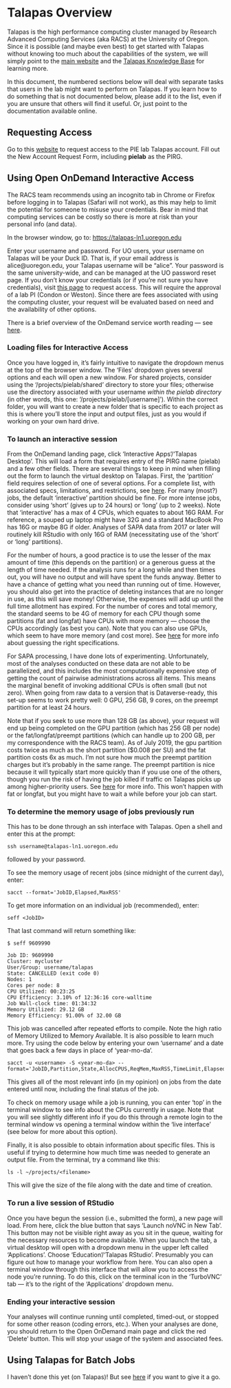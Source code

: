# Talapas Overview

Talapas is the high performance computing cluster managed by Research Advanced Computing Services (aka RACS) at the University of Oregon. Since it is possible (and maybe even best) to get started with Talapas without knowing too much about the capabilities of the system, we will simply point to the [main website](https://hpcf.uoregon.edu/content/talapas) and the [Talapas Knowledge Base](https://hpcrcf.atlassian.net/wiki/spaces/TCP/overview) for learning more.

In this document, the numbered sections below will deal with separate tasks that users in the lab might want to perform on Talapas. If you learn how to do something that is not documented below, please add it to the list, even if you are unsure that others will find it useful. Or, just point to the documentation available online.

## Requesting Access

Go to this [website](https://hpcrcf.atlassian.net/servicedesk/customer/portal/1) to request access to the PIE lab Talapas account. Fill out the New Account Request Form, including **pielab** as the PIRG.

## Using Open OnDemand Interactive Access

The RACS team recommends using an incognito tab in Chrome or Firefox before logging in to Talapas (Safari will not work), as this may help to limit the potential for someone to misuse your credentials. Bear in mind that computing services can be costly so there is more at risk than your personal info (and data).

In the browser window, go to:
<https://talapas-ln1.uoregon.edu>

Enter your username and password. For UO users, your username on Talapas will be your Duck ID. That is, if your email address is alice@uoregon.edu, your Talapas username will be "alice". Your password is the same university-wide, and can be managed at the UO password reset page. If you don't know your credentials (or if you're not sure you have credentials), visit [this page](https://hpcf.uoregon.edu/content/request-access) to request access. This will require the approval of a lab PI (Condon or Weston). Since there are fees associated with using the computing cluster, your request will be evaluated based on need and the availability of other options.

There is a brief overview of the OnDemand service worth reading --- see [here](https://hpcrcf.atlassian.net/wiki/spaces/TCP/pages/922746881/Open+OnDemand).

### Loading files for Interactive Access

Once you have logged in, it's fairly intuitive to navigate the dropdown menus at the top of the browser window. The 'Files' dropdown gives several options and each will open a new window. For shared projects, consider using the '/projects/pielab/shared' directory to store your files; otherwise use the directory associated with your username *within the pielab directory* (in other words, this one: '/projects/pielab/[username]'). Within the correct folder, you will want to create a new folder that is specific to each project as this is where you'll store the input and output files, just as you would if working on your own hard drive.

### To launch an interactive session

From the OnDemand landing page, click 'Interactive Apps'/'Talapas Desktop'. This will load a form that requires entry of the PIRG name (pielab) and a few other fields. There are several things to keep in mind when filling out the form to launch the virtual desktop on Talapas. First, the 'partition' field requires selection of one of several options. For a complete list, with associated specs, limitations, and restrictions, see [here](https://hpcrcf.atlassian.net/wiki/spaces/TCP/pages/7285967/Partition+List). For many (most?) jobs, the default 'interactive' partition should be fine. For more intense jobs, consider using 'short' (gives up to 24 hours) or 'long' (up to 2 weeks). Note that 'interactive' has a max of 4 CPUs, which equates to about 16G RAM. For reference, a souped up laptop might have 32G and a standard MacBook Pro has 16G or maybe 8G if older. Analyses of SAPA data from 2017 or later will routinely kill RStudio with only 16G of RAM (necessitating use of the 'short' or 'long' partitions).

For the number of hours, a good practice is to use the lesser of the max amount of time (this depends on the partition) or a generous guess at the length of time needed. If the analysis runs for a long while and then times out, you will have no output and will have spent the funds anyway. Better to have a chance of getting what you need than running out of time. However, you should also get into the practice of deleting instances that are no longer in use, as this will save money! Otherwise, the expenses will add up until the full time allotment has expired. For the number of cores and total memory, the standard seems to be 4G of memory for each CPU though some partitions (fat and longfat) have CPUs with more memory --- choose the CPUs accordingly (as best you can). Note that you can also use GPUs, which seem to have more memory (and cost more). See [here](https://hpcrcf.atlassian.net/wiki/spaces/TCP/pages/364773381/Memory) for more info about guessing the right specifications. 

For SAPA processing, I have done lots of experimenting. Unfortunately, most of the analyses conducted on these data are not able to be parallelized, and this includes the most computationally expensive step of getting the count of pairwise administrations across all items. This means the marginal benefit of invoking additional CPUs is often small (but not zero). When going from raw data to a version that is Dataverse-ready, this set-up seems to work pretty well: 0 GPU, 256 GB, 9 cores, on the preempt partition for at least 24 hours. 

Note that if you seek to use more than 128 GB (as above), your request will end up being completed on the GPU partition (which has 256 GB per node) or the fat/longfat/preempt partitions (which can handle up to 200 GB, per my correspondence with the RACS team). As of July 2019, the gpu partition costs twice as much as the short partition ($0.008 per SU) and the fat partition costs 6x as much. I'm not sure how much the preempt partition charges but it's probably in the same range. The preempt partition is nice because it will typically start more quickly than if you use one of the others, though you run the risk of having the job killed if traffic on Talapas picks up among higher-priority users. See [here](https://hpcrcf.atlassian.net/wiki/spaces/TCP/pages/733184001/How-to+Use+the+preempt+Partition) for more info. This won't happen with fat or longfat, but you might have to wait a while before your job can start.

### To determine the memory usage of jobs previously run

This has to be done through an ssh interface with Talapas. Open a shell and enter this at the prompt:

```ssh
ssh username@talapas-ln1.uoregon.edu
```
followed by your password.

To see the memory usage of recent jobs (since midnight of the current day), enter:

```summary
sacct --format='JobID,Elapsed,MaxRSS'
```

To get more information on an individual job (recommended), enter:

```info
seff <JobID>
```

That last command will return something like:

```seff
$ seff 9609990

Job ID: 9609990
Cluster: mycluster
User/Group: username/talapas
State: CANCELLED (exit code 0)
Nodes: 1
Cores per node: 8
CPU Utilized: 00:23:25
CPU Efficiency: 3.10% of 12:36:16 core-walltime
Job Wall-clock time: 01:34:32
Memory Utilized: 29.12 GB
Memory Efficiency: 91.00% of 32.00 GB
```

This job was cancelled after repeated efforts to compile. Note the high ratio of Memory Utilized to Memory Available. It is also possible to learn much more. Try using the code below by entering your own 'username' and a date that goes back a few days in place of 'year-mo-da'.

```more
sacct -u <username> -S <year-mo-da> --format='JobID,Partition,State,AllocCPUS,ReqMem,MaxRSS,TimeLimit,Elapsed'
```

This gives all of the most relevant info (in my opinion) on jobs from the date entered until now, including the final status of the job.

To check on memory usage while a job is running, you can enter 'top' in the terminal window to see info about the CPUs currently in usage. Note that you will see slightly different info if you do this through a remote login to the terminal window vs opening a terminal window within the 'live interface' (see below for more about this option).

Finally, it is also possible to obtain information about specific files. This is useful if trying to determine how much time was needed to generate an output file. From the terminal, try a command like this:

```fileinfo
ls -l ~/projects/<filename>
```

This will give the size of the file along with the date and time of creation.

### To run a live session of RStudio

Once you have begun the session (i.e., submitted the form), a new page will load. From here, click the blue button that says 'Launch noVNC in New Tab'. This button may not be visible right away as you sit in the queue, waiting for the necessary resources to become available. When you launch the tab, a virtual desktop will open with a dropdown menu in the upper left called 'Applications'. Choose 'Education'/'Talapas RStudio'. Presumably you can figure out how to manage your workflow from here. You can also open a terminal window through this interface that will allow you to access the node you're running. To do this, click on the terminal icon in the 'TurboVNC' tab --- it's to the right of the 'Applications' dropdown menu.

### Ending your interactive session

Your analyses will continue running until completed, timed-out, or stopped for some other reason (coding errors, etc.). When your analyses are done, you should return to the Open OnDemand main page and click the red 'Delete' button. This will stop your usage of the system and associated fees.

## Using Talapas for Batch Jobs

I haven't done this yet (on Talapas)! But see [here](https://hpcrcf.atlassian.net/wiki/spaces/TCP/pages/7286491/How-to+Submit+a+Job) if you want to give it a go.